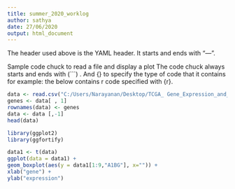 ```yaml
---
title: summer_2020_worklog
author: sathya
date: 27/06/2020
output: html_document
---
```


 The header used above is the YAML header. It starts and ends with "---".

Sample code chuck to read a file and display a plot 
The code chuck always starts and ends with (```) . And {} to specify the type of code that it contains 
for example: the below contains r code specified with {r}.

```r
data <- read.csv("C:/Users/Narayanan/Desktop/TCGA_ Gene_Expression_and_Visualiztion/TCGA_gene_expression_data.csv")
genes <- data[ , 1]
rownames(data) <- genes
data <- data [,-1]
head(data)

library(ggplot2)
library(ggfortify)

data1 <- t(data)
ggplot(data = data1) +
geom_boxplot(aes(y = data1[1:9,"A1BG"], x="")) +
xlab("gene") +
ylab("expression")
```